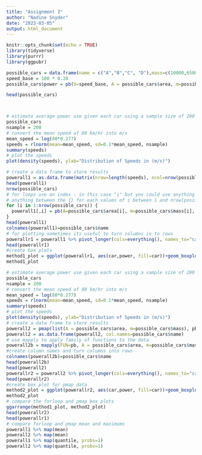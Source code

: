 ```yaml
---
title: "Assignment 3"
author: "Nadine Snyder"
date: "2023-03-05"
output: html_document
---
```


```r
knitr::opts_chunk$set(echo = TRUE)
library(tidyverse)
library(purrr)
library(ggpubr)
```


```r
possible_cars = data.frame(name = c("A","B","C", "D"),mass=c(10000,65000,38000,5000), area = c(22,30,22,10))
speed_base = 100 * 0.28
possible_cars$power = pb(V=speed_base, A = possible_cars$area, m=possible_cars$mass)

head(possible_cars)




```

```r
# estimate average power use given each car using a sample size of 200 
possible_cars
nsample = 200
# convert the mean speed of 80 km/hr into m/s
mean_speed = log(80*0.277)
speeds = rlnorm(mean=mean_speed, sd=0.1*mean_speed, nsample)
summary(speeds)
# plot the speeds 
plot(density(speeds), ylab="Distribution of Speeds in (m/s)")


```
```r
# create a data frame to store results 
powerall1 = as.data.frame(matrix(nrow=length(speeds), ncol=nrow(possible_cars)))
head(powerall1)
nrow(possible_cars)
# for loops use an index - in this case "i" but you could use anything - it repeats
# anything between the {} for each values of i between 1 and nrow(possible_car) (which is 4 in our case)
for (i in 1:nrow(possible_cars)) {
  powerall1[,i] = pb(A=possible_cars$area[i], m=possible_cars$mass[i], V=speeds)
}
head(powerall1)
colnames(powerall1)=possible_cars$name
# for plotting sometimes its useful to turn columns in to rows
powerallr1 = powerall1 %>% pivot_longer(cols=everything(), names_to="car", values_to="power")
head(powerallr1)
#create box plots 
method1_plot = ggplot(powerallr1, aes(car,power, fill=car))+geom_boxplot()+ggtitle("For Loop")
method1_plot
```

```r
# estimate average power use given each car using a sample size of 200 
possible_cars
nsample = 200
# convert the mean speed of 80 km/hr into m/s
mean_speed = log(80*0.277)
speeds = rlnorm(mean=mean_speed, sd=0.1*mean_speed, nsample)
summary(speeds)
# plot the speeds 
plot(density(speeds), ylab="Distribution of Speeds in (m/s)")
# create a data frame to store results 
powerall2 = pmap(list(A = possible_cars$area, m=possible_cars$mass), pb, V=speeds)
powerall2 = as.data.frame(powerall2, col.names=possible_cars$name)
# use mapply to apply family of functions to the data
powerall2b = mapply(FUN=pb, A = possible_cars$area, m=possible_cars$mass, MoreArgs = list(V=speeds) )
#create column names and turn columns into rows
colnames(powerall2b)=possible_cars$name
head(powerall2b)
head(powerall2)
powerallr2 = powerall2 %>% pivot_longer(cols=everything(), names_to="car", values_to="power")
head(powerallr2)
#create box plot for pmap data
method2_plot = ggplot(powerallr2, aes(car,power, fill=car))+geom_boxplot()+ggtitle("pmap")
method2_plot
# compare the forloop and pmap box plots
ggarrange(method1_plot, method2_plot)
head(powerallr2)
head(powerallr1)
# compare forloop and pmap mean and maximums 
powerall1 %>% map(mean)
powerall2 %>% map(mean)
powerall1 %>% map(quantile, probs=1)
powerall2 %>% map(quantile, probs=1)

```

